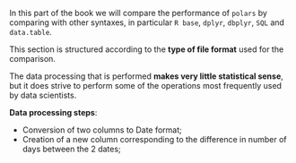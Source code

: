 In this part of the book we will compare the performance of `polars` by comparing 
with other syntaxes, in particular `R base`, `dplyr`, `dbplyr`, `SQL` and `data.table`.

This section is structured according to the **type of file format** used for the comparison.

::: {.callout-note}
The data processing that is performed **makes very little statistical sense**, but it does strive to perform some of the operations most frequently used by data scientists.
:::

**Data processing steps**:

- Conversion of two columns to Date format;
- Creation of a new column corresponding to the difference in number of days between the 2 dates;

